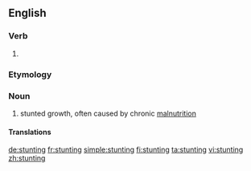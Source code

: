 ==English==
{{wikipedia|Stunted growth}}

{{rfp|lang=en}}

===Verb===
{{head|en|present participle}}

# {{present participle of|stunt|lang=en}}

===Etymology===
{{rfe|lang=en}}

===Noun===
{{en-noun|-}}

# {{context|medicine|lang=en}} stunted growth, often caused by chronic [[malnutrition]]

====Translations====
{{trans-top|chronic malnutrition}}
{{trans-mid}}
{{trans-bottom}}

[[de:stunting]]
[[fr:stunting]]
[[simple:stunting]]
[[fi:stunting]]
[[ta:stunting]]
[[vi:stunting]]
[[zh:stunting]]